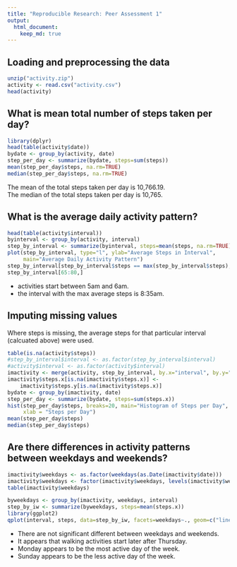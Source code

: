```yaml
---
title: "Reproducible Research: Peer Assessment 1"
output: 
  html_document:
    keep_md: true
---
```



## Loading and preprocessing the data
```r
unzip("activity.zip")
activity <- read.csv("activity.csv")
head(activity)
```

## What is mean total number of steps taken per day?
```r
library(dplyr)
head(table(activity$date))
bydate <- group_by(activity, date)
step_per_day <- summarize(bydate, steps=sum(steps))
mean(step_per_day$steps, na.rm=TRUE)
median(step_per_day$steps, na.rm=TRUE)
```
  
The mean of the total steps taken per day is 10,766.19.  
The median of the total steps taken per day is 10,765.

## What is the average daily activity pattern?
```r
head(table(activity$interval))
byinterval <- group_by(activity, interval)
step_by_interval <- summarize(byinterval, steps=mean(steps, na.rm=TRUE))
plot(step_by_interval, type="l", ylab="Average Steps in Interval",
     main="Average Daily Activity Pattern")
step_by_interval[step_by_interval$steps == max(step_by_interval$steps), ]
step_by_interval[65:80,]
```
  
- activities start between 5am and 6am.  
- the interval with the max average steps is 8:35am.

## Imputing missing values
Where steps is missing, the average steps for that particular interval (calcuated above)
were used.
```r
table(is.na(activity$steps))
#step_by_interval$interval <- as.factor(step_by_interval$interval)
#activity$interval <- as.factor(activity$interval)
imactivity <- merge(activity, step_by_interval, by.x="interval", by.y="interval" )
imactivity$steps.x[is.na(imactivity$steps.x)] <- 
    imactivity$steps.y[is.na(imactivity$steps.x)]
bydate <- group_by(imactivity, date)
step_per_day <- summarize(bydate, steps=sum(steps.x))    
hist(step_per_day$steps, breaks=20, main="Histogram of Steps per Day", 
     xlab = "Steps per Day")
mean(step_per_day$steps)
median(step_per_day$steps)
```

## Are there differences in activity patterns between weekdays and weekends?
```r
imactivity$weekdays <- as.factor(weekdays(as.Date(imactivity$date)))
imactivity$weekdays <- factor(imactivity$weekdays, levels(imactivity$weekdays)[c(2,6,7,5,1,3,4)])
table(imactivity$weekdays)

byweekdays <- group_by(imactivity, weekdays, interval)
step_by_iw <- summarize(byweekdays, steps=mean(steps.x))
library(ggplot2)
qplot(interval, steps, data=step_by_iw, facets=weekdays~., geom=c("line"))
```
  
- There are not significant different between weekdays and weekends.    
- It appears that walking activities start later after Thursday.  
- Monday appears to be the most active day of the week.  
- Sunday appears to be the less active day of the week.  